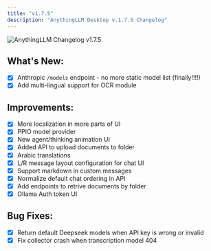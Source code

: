 ```yaml
---
title: "v1.7.5"
description: "AnythingLLM Desktop v.1.7.5 Changelog"
---
```



<style global jsx>{`
  img {
    aspect-ratio: 16/9;
    object-fit: fit;
    border-radius: 20px;
  }
`}</style>

<Image
  src="/images/product/changelog/header-image.png"
  height={1080}
  width={1920}
  quality={100}
  alt="AnythingLLM Changelog v1.7.5"
/>

## What's New:

- [x] Anthropic `/models` endpoint - no more static model list (finally!!!!)
- [x] Add multi-lingual support for OCR module

## Improvements:

- [x] More localization in more parts of UI
- [x] PPIO model provider
- [x] New agent/thinking animation UI
- [x] Added API to upload documents to folder
- [x] Arabic translations
- [x] L/R message layout configuration for chat UI
- [x] Support markdown in custom messages
- [x] Normalize default chat ordering in API
- [x] Add endpoints to retrive documents by folder
- [x] Ollama Auth token UI

## Bug Fixes:

- [x] Return default Deepseek models when API key is wrong or invalid
- [x] Fix collector crash when transcription model 404
